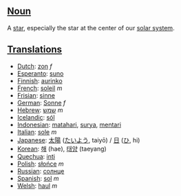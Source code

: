 ==[[Noun]]==

A [[star]], especially the star at the center of our [[solar system]].

==[[Translation]]s==

*[[Dutch]]: [[zon]] ''f''
*[[Esperanto]]: [[suno]]
*[[Finnish]]: [[aurinko]]
*[[French]]: [[soleil]] ''m''
*[[Frisian]]: [[sinne]]
*[[German]]: [[Sonne]] ''f''
*[[Hebrew]]: [[שמש]] ''m''
*[[Icelandic]]: [[sól]]
*[[Indonesian]]: [[matahari]], [[surya]], [[mentari]]
*[[Italian]]: [[sole]] ''m''
*[[Japanese]]: [[太陽]] ([[たいよう]], taiyō) / [[日]] ([[ひ]], hi)
*[[Korean]]: [[해]] (hae), [[태양]] (taeyang)
*[[Quechua]]: [[inti]]
*[[Polish]]: [[słońce]] ''m''
*[[Russian]]: [[солнце]]
*[[Spanish]]: [[sol]] ''m''
*[[Welsh]]: [[haul]] ''m''
